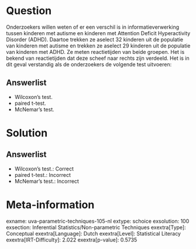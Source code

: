 Question
========

Onderzoekers willen weten of er een verschil is in informatieverwerking
tussen kinderen met autisme en kinderen met Attention Deficit
Hyperactivity Disorder (ADHD). Daartoe trekken ze aselect 32 kinderen
uit de populatie van kinderen met autisme en trekken ze aselect 29
kinderen uit de populatie van kinderen met ADHD. Ze meten reactietijden
van beide groepen. Het is bekend van reactietijden dat deze scheef naar
rechts zijn verdeeld. Het is in dit geval verstandig als de onderzoekers
de volgende test uitvoeren:

Answerlist
----------

* Wilcoxon's test.
* paired t-test.
* McNemar's test.

Solution
========

Answerlist
----------

* Wilcoxon's test.: Correct
* paired t-test.: Incorrect
* McNemar's test.: Incorrect

Meta-information
================
exname: uva-parametric-techniques-105-nl
extype: schoice
exsolution: 100
exsection: Inferential Statistics/Non-parametric Techniques
exextra[Type]: Conceptual
exextra[Language]: Dutch
exextra[Level]: Statistical Literacy
exextra[IRT-Difficulty]: 2.022
exextra[p-value]: 0.5735
